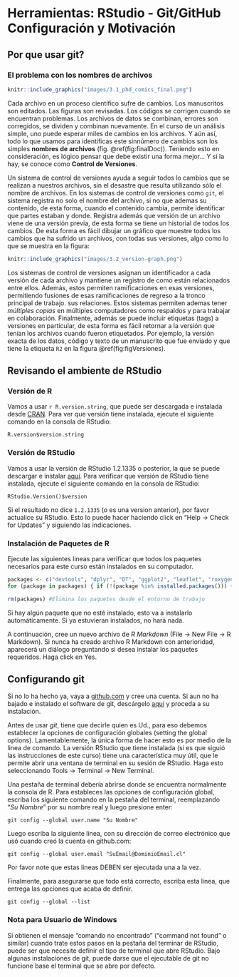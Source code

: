 # Herramientas: RStudio - Git/GitHub Configuración y Motivación

## Por que usar git?

### El problema con los nombres de archivos

```r
knitr::include_graphics("images/3.1_phd_comics_final.png")
```

Cada archivo en un proceso científico sufre de cambios. Los manuscritos son editados.
Las figuras son revisadas. Los códigos se corrigen cuando se encuentran problemas. Los
archivos de datos se combinan, errores son corregidos, se dividen y combinan nuevamente.
En el curso de un análisis simple, uno puede esperar miles de cambios en los archivos. 
Y aún así, todo lo que usamos para identificas este sinnúmero de cambios son los 
simples **nombres de archivos** (fig. \@ref(fig:finalDoc)). Teniendo esto en consideración, es lógico pensar que 
debe existir una forma mejor... Y si la hay, se conoce como __Control de Versiones__.

Un sistema de control de versiones ayuda a seguir todos lo cambios que se realizan a
nuestros archivos, sin el desastre que resulta utilizando sólo el nombre de archivos.
En los sistemas de control de versiones como `git`, el sistema registra no solo el 
nombre del archivo, si no que ademas su contenido, de esta forma, cuando el contenido 
cambia, permite identificar que partes estaban y donde. Registra además que versión de 
un archivo viene de una versión previa, de esta forma se tiene un historial de todos
los cambios. De esta forma es fácil dibujar un gráfico que muestre todos los cambios
que ha sufrido un archivos, con todas sus versiones, algo como lo que se muestra en la 
figura:

```r
knitr::include_graphics("images/3.2_version-graph.png")
```

Los sistemas de control de versiones asignan un identificador a cada versión de cada 
archivo y mantiene un registro de como están relacionados entre ellos. Además, estos
permiten ramificaciones en esas versiones, permitiendo fusiones de esas ramificaciones
de regreso a la tronco principal de trabajo. sus relaciones. Estos sistemas permiten
ademas tener *múltiples copias* en múltiples computadores como respaldos y para trabajar
en colaboración. Finalmente, además se puede incluir etiquetas (tags) a versiones 
en particular, de esta forma es fácil retornar a la versión que tenían los archivos 
cuando fueron etiquetados. Por ejemplo, la versión exacta de los datos, código y texto
de un manuscrito que fue enviado y que tiene la etiqueta `R2` en la figura \@ref(fig:figVersiones).

## Revisando el ambiente de RStudio

### Versión de R

Vamos a usar `r R.version.string`, que puede ser descargada e instalada desde [CRAN](https://cran.rstudio.com). Para ver que versión tiene instalada, ejecute el siguiente comando en la consola de RStudio:

```
R.version$version.string
```

### Versión de RStudio

Vamos a usar la versión de RStudio 1.2.1335 o posterior, la que se puede descargar e instalar [aquí](https://www.rstudio.com/products/rstudio/download/). Para verificar que versión de RStudio tiene instalada, ejecute el siguiente comando en la consola de RStudio:

```
RStudio.Version()$version
```

Si el resultado no dice `1.2.1335` (o es una version anterior), por favor actualice su RStudio. Esto lo puede hacer haciendo click en "Help -> Check for Updates" y siguiendo las indicaciones.

### Instalación de Paquetes de R

Ejecute las siguientes lineas para verificar que todos los paquetes necesarios para este curso están instalados en su computador.

```r

packages <- c("devtools", "dplyr", "DT", "ggplot2", "leaflet", "roxygen2", "tidyr")
for (package in packages) { if (!(package %in% installed.packages())) { install.packages(package) } }

rm(packages) #Elimina los paquetes desde el entorno de trabajo

```

Si hay algún paquete que no esté instalado, esto va a instalarlo automáticamente. Si ya 
estuvieran  instalados, no hará nada.

A continuación, cree un nuevo archivo de _R Markdown_ (File -> New File -> R Markdown). Si nunca 
ha creado archivo R Markdown con anterioridad, aparecerá un diálogo preguntando si desea instalar los paquetes requeridos. Haga click en Yes.


## Configurando git

Si no lo ha hecho ya, vaya a [github.com](http://github.com) y cree una cuenta. Si aun no ha bajado
e instalado el software de git, descárgelo [aquí](https://git-scm.com/downloads) y proceda a su instalación.

Antes de usar _git_, tiene que decirle quien es Ud., para eso debemos establecer la opciones de 
configuración globales (setting the global options). Lamentablemente, la única forma de hacer 
esto es por medio de la linea de comando. La versión RStudio que tiene instalada (si es que siguió las instrucciones de este curso) tiene una característica muy útil, que le permite abrir una ventana de terminal en su sesión de RStudio. Haga esto seleccionando Tools -> Terminal -> New Terminal.

Una pestaña de terminal debería abrirse donde se encuentra normalmente la consola de R. Para estableces las opciones de configuración global, escriba los siguiente comando en la pestaña del terminal, reemplazando "_Su Nombre_" por su nombre real y luego presione enter:

```
git config --global user.name "Su Nombre"
```

Luego escriba la siguiente linea, con su dirección de correo electrónico que usó cuando creó la cuenta en github.com:

```
git config --global user.email "SuEmail@DominioEmail.cl"
```

Por favor note que estas lineas DEBEN ser ejecutada una a la vez.

Finalmente, para asegurarse que todo está correcto, escriba esta linea, que entrega las
opciones que acaba de definir.

```
git config --global --list
```

### Nota para Usuario de Windows

Si obtienen el mensaje "comando no encontrado" ("command not found" o similar) cuando trate estos pasos en la pestaña del terminar de RStudio, puede ser que necesite definir  el tipo de terminal
que abre RStudio. Bajo algunas instalaciones de git, puede darse que el ejecutable de git no funcione base el terminal que se abre por defecto.
